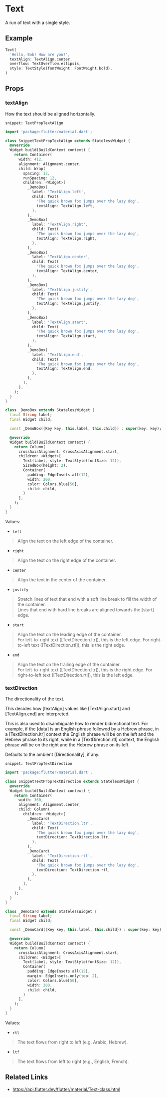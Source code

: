 

<Meta of={TextStories} />

# Text

A run of text with a single style.

## Example

```dart liveslice=Text
Text(
  'Hello, Bob! How are you?',
  textAlign: TextAlign.center,
  overflow: TextOverflow.ellipsis,
  style: TextStyle(fontWeight: FontWeight.bold),
)
```

## Props

### textAlign

How the text should be aligned horizontally.

`snippet: TextPropTextAlign`

```dart liveslice=TextPropTextAlign
import 'package:flutter/material.dart';

class SnippetTextPropTextAlign extends StatelessWidget {
  @override
  Widget build(BuildContext context) {
    return Container(
      width: 412,
      alignment: Alignment.center,
      child: Wrap(
        spacing: 12,
        runSpacing: 12,
        children: <Widget>[
          _DemoBox(
            label: 'TextAlign.left',
            child: Text(
              'The quick brown fox jumps over the lazy dog',
              textAlign: TextAlign.left,
            ),
          ),
          _DemoBox(
            label: 'TextAlign.right',
            child: Text(
              'The quick brown fox jumps over the lazy dog',
              textAlign: TextAlign.right,
            ),
          ),
          _DemoBox(
            label: 'TextAlign.center',
            child: Text(
              'The quick brown fox jumps over the lazy dog',
              textAlign: TextAlign.center,
            ),
          ),
          _DemoBox(
            label: 'TextAlign.justify',
            child: Text(
              'The quick brown fox jumps over the lazy dog',
              textAlign: TextAlign.justify,
            ),
          ),
          _DemoBox(
            label: 'TextAlign.start',
            child: Text(
              'The quick brown fox jumps over the lazy dog',
              textAlign: TextAlign.start,
            ),
          ),
          _DemoBox(
            label: 'TextAlign.end',
            child: Text(
              'The quick brown fox jumps over the lazy dog',
              textAlign: TextAlign.end,
            ),
          ),
        ],
      ),
    );
  }
}

class _DemoBox extends StatelessWidget {
  final String label;
  final Widget child;

  const _DemoBox({Key key, this.label, this.child}) : super(key: key);

  @override
  Widget build(BuildContext context) {
    return Column(
      crossAxisAlignment: CrossAxisAlignment.start,
      children: <Widget>[
        Text(label, style: TextStyle(fontSize: 12)),
        SizedBox(height: 2),
        Container(
          padding: EdgeInsets.all(12),
          width: 200,
          color: Colors.blue[50],
          child: child,
        )
      ],
    );
  }
}

```

Values:

- `left`

> Align the text on the left edge of the container.

- `right`

> Align the text on the right edge of the container.

- `center`

> Align the text in the center of the container.

- `justify`

> Stretch lines of text that end with a soft line break to fill the width of the container.<br />
> Lines that end with hard line breaks are aligned towards the [start] edge.

- `start`

> Align the text on the leading edge of the container.<br />
> For left-to-right text ([TextDirection.ltr]), this is the left edge.
> For right-to-left text ([TextDirection.rtl]), this is the right edge.

- `end`

> Align the text on the trailing edge of the container.<br />
> For left-to-right text ([TextDirection.ltr]), this is the right edge.
> For right-to-left text ([TextDirection.rtl]), this is the left edge.

### textDirection

The directionality of the text.

This decides how [textAlign] values like [TextAlign.start] and
[TextAlign.end] are interpreted.

This is also used to disambiguate how to render bidirectional text. For
example, if the [data] is an English phrase followed by a Hebrew phrase,
in a [TextDirection.ltr] context the English phrase will be on the left
and the Hebrew phrase to its right, while in a [TextDirection.rtl]
context, the English phrase will be on the right and the Hebrew phrase on
its left.

Defaults to the ambient [Directionality], if any.

`snippet: TextPropTextDirection`

```dart liveslice=TextPropTextDirection
import 'package:flutter/material.dart';

class SnippetTextPropTextDirection extends StatelessWidget {
  @override
  Widget build(BuildContext context) {
    return Container(
      width: 360,
      alignment: Alignment.center,
      child: Column(
        children: <Widget>[
          _DemoCard(
            label: 'TextDirection.ltr',
            child: Text(
              'The quick brown fox jumps over the lazy dog',
              textDirection: TextDirection.ltr,
            ),
          ),
          _DemoCard(
            label: 'TextDirection.rtl',
            child: Text(
              'The quick brown fox jumps over the lazy dog',
              textDirection: TextDirection.rtl,
            ),
          ),
        ],
      ),
    );
  }
}

class _DemoCard extends StatelessWidget {
  final String label;
  final Widget child;

  const _DemoCard({Key key, this.label, this.child}) : super(key: key);

  @override
  Widget build(BuildContext context) {
    return Column(
      crossAxisAlignment: CrossAxisAlignment.start,
      children: <Widget>[
        Text(label, style: TextStyle(fontSize: 12)),
        Container(
          padding: EdgeInsets.all(12),
          margin: EdgeInsets.only(top: 2),
          color: Colors.blue[50],
          width: 200,
          child: child,
        )
      ],
    );
  }
}

```

Values:

- `rtl`

> The text flows from right to left (e.g. Arabic, Hebrew).

- `ltf`

> The text flows from left to right (e.g., English, French).

## Related Links

- https://api.flutter.dev/flutter/material/Text-class.html
